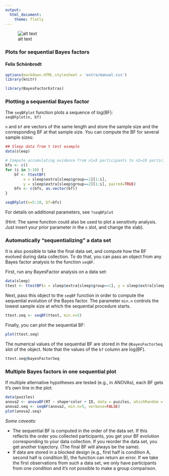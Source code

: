 ```yaml
---
output:
  html_document:
    theme: flatly
---
```

<!--
%\VignetteEngine{knitr::rmarkdown}
%\VignetteIndexEntry{BayesFactor plots}
\usepackage[utf8]{inputenc}
-->

![alt text](extra/logo.png)

### Plots for sequential Bayes factors
#### Felix Schönbrodt

```r
options(markdown.HTML.stylesheet = 'extra/manual.css')
library(knitr)
```

```r
library(BayesFactorExtras)
```

### Plotting a sequential Bayes factor ###

The `seqBFplot` function plots a sequence of log(BF):  
`seqBFplot(n, bf)`

`n` and `bf` are vectors of the same length and store the sample size and the corresponding BF at that sample size.
You can compute the BF for several sample sizes:

```r
## Sleep data from t test example
data(sleep)

# Compute accumulating evidence from n1=5 participants to n2=10 participants
bfs <- c()
for (i in 5:10) {
	bf <- ttestBF(
		x = sleep$extra[sleep$group==1][1:i], 
		y = sleep$extra[sleep$group==2][1:i], paired=TRUE)
	bfs <- c(bfs, as.vector(bf))
}

seqBFplot(n=5:10, bf=bfs)
```

For details on additional parameters, see `?seqBFplot`

(Hint: The same function could also be used to plot a sensitivity analysis. Just insert your prior parameter in the `n` slot, and change the xlab).

### Automatically "sequentializing" a data set ###

It is also possible to take the final data set, and compute how the BF evolved during data collection. To do that, you can pass an object from any Bayes factor analysis to the function `seqBF`.

First, run any BayesFactor analysis on a data set:
```r
data(sleep)
ttest <- ttestBF(x = sleep$extra[sleep$group==1], y = sleep$extra[sleep$group==2], paired=TRUE)
```

Next, pass this object to the `seqBF` function in order to compute the sequential evolution of the Bayes factor.
The parameter `min.n` controls the lowest sample size at which the sequential procedure starts.
```r
ttest.seq <- seqBF(ttest, min.n=5)
```

Finally, you can plot the sequential BF:
```r
plot(ttest.seq)
```

The numerical values of the sequential BF are stored in the `@bayesFactorSeq` slot of the object.
Note that the values of the `bf` column are log(BF).
```r
ttest.seq@bayesFactorSeq
```

### Multiple Bayes factors in one sequential plot ###


If multiple alternative hypotheses are tested (e.g., in ANOVAs), each BF gets it's own line in the plot:

```r
data(puzzles)
anova2 <- anovaBF(RT ~ shape*color + ID, data = puzzles, whichRandom = "ID", progress=FALSE)
anova2.seq <- seqBF(anova2, min.n=5, verbose=FALSE)
plot(anova2.seq)
```



*Some caveats:*

- The sequential BF is computed in the order of the data set. If this reflects the order you collected participants, you get your BF evolution corresponding to your data collection. If you reorder the data set, you get another trajectory. (The final BF will always be the same).
- If data are stored in a blocked design (e.g., first half is condition A, second half is condition B), the function can return an error. If we take the first observations from such a data set, we only have participants from one condition and it's not possible to make a group comparison.